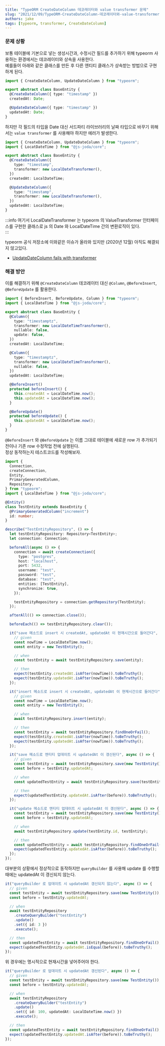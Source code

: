 ```yaml
---
title: "TypeORM CreateDateColumn 데코레이터와 value transformer 문제"
slug: "2021/12/09/TypeORM-CreateDateColumn-데코레이터와-value-transformer-문제"
authors: jake
tags: [typeorm, transformer, CreateDateColumn]
---
```


### 문제 상황

보통 테이블에 기본으로 넣는 생성시간과, 수정시간 필드를 추가하기 위해 typeorm 사용하는 환경에서는 데코레이터와 상속을 사용한다.  
예를들어 아래와 같은 클래스를 만든 후 다른 엔티티 클래스가 상속받는 방법으로 구현하게 된다.

<!--truncate-->

```ts
import { CreateDateColumn, UpdateDateColumn } from "typeorm";

export abstract class BaseEntity {
  @CreateDateColumn({ type: "timestamp" })
  createdAt: Date;

  @UpdateDateColumn({ type: "timestamp" })
  updatedAt: Date;
}
```

하지만 각 필드의 타입을 Date 대신 서드파티 라이브러리의 날짜 타입으로 바꾸기 위해서는 `value transformer` 를 사용해야 하지만 에러가 발생한다.

```ts
import { CreateDateColumn, UpdateDateColumn } from "typeorm";
import { LocatDateTime } from "@js-joda/core";

export abstract class BaseEntity {
  @CreateDateColumn({
    type: "timestamp",
    transformer: new LocalDateTransformer(),
  })
  createdAt: LocalDateTime;

  @UpdateDateColumn({
    type: "timestamp",
    transformer: new LocalDateTransformer(),
  })
  updatedAt: LocalDateTime;
}
```

:::info
여기서 LocalDateTransformer 는 typeorm 의 ValueTransformer 인터페이스를 구현한 클래스로
js 의 Date 와 LocalDateTime 간의 변환로직이 있다.  
:::

typeorm 공식 저장소에 이와같은 이슈가 올라와 있지만 (2020년 12월) 아직도 해결되지 않고있다.

- [UpdateDateColumn fails with transformer](https://github.com/typeorm/typeorm/issues/7150)

### 해결 방안

이를 해결하기 위해 `@CreateDateColumn` 데코레이터 대신 `@Column`, `@BeforeInsert`, `@BeforeUpdate` 를 활용한다.

```ts
import { BeforeInsert, BeforeUpdate, Column } from "typeorm";
import { LocalDateTime } from "@js-joda/core";

export abstract class BaseEntity {
  @Column({
    type: "timestamptz",
    transformer: new LocalDateTimeTransformer(),
    nullable: false,
    update: false,
  })
  createdAt: LocalDateTime;

  @Column({
    type: "timestamptz",
    transformer: new LocalDateTimeTransformer(),
    nullable: false,
  })
  updatedAt: LocalDateTime;

  @BeforeInsert()
  protected beforeInsert() {
    this.createdAt = LocalDateTime.now();
    this.updatedAt = LocalDateTime.now();
  }

  @BeforeUpdate()
  protected beforeUpdate() {
    this.updatedAt = LocalDateTime.now();
  }
}
```

`@BeforeInsert` 와 `@BeforeUpdate` 는 이름 그대로 테이블에 새로운 row 가 추가되기 전이나 기존 row 수정작업 전에 실행된다.  
정상 동작하는지 테스트코드를 작성해보자.

```ts
import {
  Connection,
  createConnection,
  Entity,
  PrimaryGeneratedColumn,
  Repository,
} from "typeorm";
import { LocalDateTime } from "@js-joda/core";

@Entity()
class TestEntity extends BaseEntity {
  @PrimaryGeneratedColumn("increment")
  id: number;
}

describe("TestEntityRepository", () => {
  let testEntityRepository: Repository<TestEntity>;
  let connection: Connection;

  beforeAll(async () => {
    connection = await createConnection({
      type: "postgres",
      host: "localhost",
      port: 5432,
      username: "test",
      password: "test",
      database: "test",
      entities: [TestEntity],
      synchronize: true,
    });

    testEntityRepository = connection.getRepository(TestEntity);
  });

  afterAll(() => connection.close());

  beforeEach(() => testEntityRepository.clear());

  it("save 메소드로 insert 시 createdAt, updatedAt 이 현재시간으로 들어간다", async () => {
    // given
    const nowTime = LocalDateTime.now();
    const entity = new TestEntity();

    // when
    const testEntity = await testEntityRepository.save(entity);

    // then
    expect(testEntity.createdAt.isAfter(nowTime)).toBeTruthy();
    expect(testEntity.updatedAt.isAfter(nowTime)).toBeTruthy();
  });

  it("insert 메소드로 insert 시 createdAt, updatedAt 이 현재시간으로 들어간다", async () => {
    // given
    const nowTime = LocalDateTime.now();
    const entity = new TestEntity();

    // when
    await testEntityRepository.insert(entity);

    // then
    const testEntity = await testEntityRepository.findOneOrFail();
    expect(testEntity.createdAt.isAfter(nowTime)).toBeTruthy();
    expect(testEntity.updatedAt.isAfter(nowTime)).toBeTruthy();
  });

  it("save 메소드로 엔티티 업데이트 시 updatedAt 이 갱신된다", async () => {
    // given
    const testEntity = await testEntityRepository.save(new TestEntity());
    const before = testEntity.updatedAt;

    // when
    const updatedTestEntity = await testEntityRepository.save(testEntity);

    // then
    expect(updatedTestEntity.updatedAt.isAfter(before)).toBeTruthy();
  });

  it("update 메소드로 엔티티 업데이트 시 updatedAt 이 갱신된다", async () => {
    const testEntity = await testEntityRepository.save(new TestEntity());
    const before = testEntity.updatedAt;

    // when
    await testEntityRepository.update(testEntity.id, testEntity);

    // then
    const updatedTestEntity = await testEntityRepository.findOneOrFail();
    expect(updatedTestEntity.updatedAt.isAfter(before)).toBeTruthy();
  });
});
```

대부분의 상황에서 정상적으로 동작하지만 `queryBuilder` 를 사용해 update 를 수행할 때에는 updatedAt 이 갱신되지 않는다.

```ts
it("queryBuilder 로 업데이트 시 updatedAt 갱신되지 않는다", async () => {
  // given
  const testEntity = await testEntityRepository.save(new TestEntity());
  const before = testEntity.updatedAt;

  // when
  await testEntityRepository
    .createQueryBuilder("testEntity")
    .update()
    .set({ id: 3 })
    .execute();

  // then
  const updatedTestEntity = await testEntityRepository.findOneOrFail();
  expect(updatedTestEntity.updatedAt.isEqual(before)).toBeTruthy();
});
```

위 경우에는 명시적으로 현재시간을 넣어주어야 한다.

```ts
it("queryBuilder 로 업데이트 시 updatedAt 갱신된다", async () => {
  // given
  const testEntity = await testEntityRepository.save(new TestEntity());
  const before = testEntity.updatedAt;

  // when
  await testEntityRepository
    .createQueryBuilder("testEntity")
    .update()
    .set({ id: 100, updatedAt: LocalDateTime.now() })
    .execute();

  // then
  const updatedTestEntity = await testEntityRepository.findOneOrFail();
  expect(updatedTestEntity.updatedAt.isAfter(before)).toBeTruthy();
});
```
